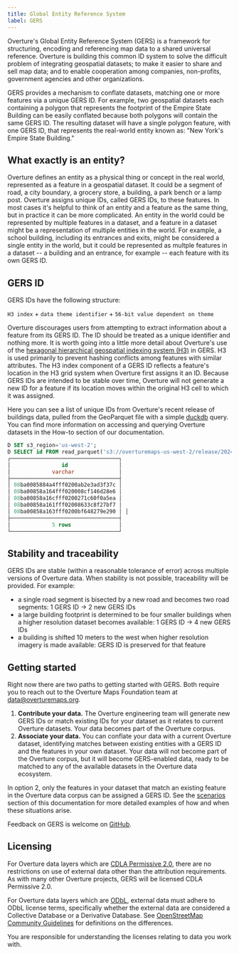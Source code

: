```yaml
---
title: Global Entity Reference System
label: GERS
---
```


Overture's Global Entity Reference System (GERS) is a framework for structuring, encoding and referencing map data to a shared universal reference. Overture is building this common ID system to solve the difficult problem of integrating geospatial datasets; to make it easier to share and sell map data; and to enable cooperation among companies, non-profits, government agencies and other organizations.

GERS provides a mechanism to conflate datasets, matching one or more features via a unique GERS ID. For example, two geospatial datasets each containing a polygon that represents the footprint of the Empire State Building can be easily conflated because both polygons will contain the same GERS ID. The resulting dataset will have a single polygon feature, with one GERS ID, that represents the real-world entity known as: "New York's Empire State Building."

## What exactly is an entity?
Overture defines an entity as a physical thing or concept in the real world, represented as a feature in a geospatial dataset. It could be a segment of road, a city boundary, a grocery store, a building, a park bench or a lamp post. Overture assigns unique IDs, called GERS IDs, to these features. In most cases it's helpful to think of an entity and a feature as the same thing, but in practice it can be more complicated. An entity in the world could be represented by multiple features in a dataset, and a feature in a dataset might be a representation of multiple entities in the world. For example, a school building, including its entrances and exits, might be considered a single entity in the world, but it could be represented as multple features in a dataset -- a building and an entrance, for example -- each feature with its own GERS ID.

## GERS ID

GERS IDs have the following structure:

`H3 index` +
`data theme identifier` +
`56-bit value dependent on theme`

Overture discourages users from attempting to extract information about a feature from its GERS ID. The ID should be treated as a unique identifier and nothing more. It is worth going into a little more detail about Overture's use of the [hexagonal hierarchical geospatial indexing system (H3)](https://h3geo.org/) in GERS. H3 is used primarily to prevent hashing conflicts among features with similar attributes. The H3 index component of a GERS ID reflects a feature's location in the H3 grid system when Overture first assigns it an ID. Because GERS IDs are intended to be stable over time, Overture will not generate a new ID for a feature if its location moves within the original H3 cell to which it was assigned.  

Here you can see a list of unique IDs from Overture's recent release of buildings data, pulled from the GeoParquet file with a simple [duckdb](https://duckdb.org/) query. You can find more information on accessing and querying Overture datasets in the How-to section of our documentation.

```sql
D SET s3_region='us-west-2';
D SELECT id FROM read_parquet('s3://overturemaps-us-west-2/release/2024-01-17-alpha.0/theme=buildings/type=*/*', filename=true, hive_partitioning=1) limit 5;
┌──────────────────────────────────┐
│                id                │
│             varchar              │
├──────────────────────────────────┤
│ 08ba0085884a4fff0200ab2e3ad3f37c │
│ 08ba00858a164fff020008cf146d28e6 │
│ 08ba00858a16cfff0200271c60f0a5ea │
│ 08ba00858a161fff02008633c8f27bf7 │
│ 08ba00858a163fff0200bf648279e290 │ │
├──────────────────────────────────┤
│             5 rows               │
└──────────────────────────────────┘
```

## Stability and traceability

GERS IDs are stable (within a reasonable tolerance of error) across multiple versions of Overture data. When stability is not possible, traceability will be provided. For example:

- a single road segment is bisected by a new road and becomes two road segments: 1 GERS ID → 2 new GERS IDs
- a large building footprint is determined to be four smaller buildings when a higher resolution dataset becomes available: 1 GERS ID → 4 new GERS IDs
- a building is shifted 10 meters to the west when higher resolution imagery is made available: GERS ID is preserved for that feature

## Getting started

Right now there are two paths to getting started with GERS. Both require you to reach out to the Overture Maps Foundation team at data@overturemaps.org.

1. **Contribute your data.** The Overture engineering team will generate new GERS IDs or match existing IDs for your dataset as it relates to current Overture datasets. Your data becomes part of the Overture corpus.
2. **Associate your data.** You can conflate your data with a current Overture dataset, identifying matches between existing entities with a GERS ID and the features in your own dataset. Your data will not become part of the Overture corpus, but it will become GERS-enabled data, ready to be matched to any of the available datasets in the Overture data ecosystem.

In option 2, only the features in your dataset that match an existing feature in the Overture data corpus can be assigned a GERS ID. See the [scenarios](scenarios) section of this documentation for more detailed examples of how and when these situations arise.

Feedback on GERS is welcome on [GitHub](https://github.com/OvertureMaps/schema/discussions).

## Licensing
For Overture data layers which are [CDLA Permissive 2.0](https://cdla.dev/permissive-2-0/), there are no restrictions on use of external data other than the attribution requirements. As with many other Overture projects, GERS will be licensed CDLA Permissive 2.0.

For Overture data layers which are [ODbL](https://opendatacommons.org/licenses/odbl/), external data must adhere to ODbL license terms, specifically whether the external data are considered a Collective Database or a Derivative Database. See
[OpenStreetMap Community Guidelines](https://wiki.osmfoundation.org/wiki/Licence/Community_Guidelines/Collective_Database_Guideline_Guideline) for definitions on the differences.

You are responsible for understanding the licenses relating to data you work with.


